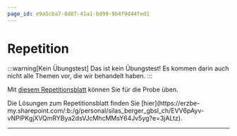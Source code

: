 ```yaml
---
page_id: e9a5cba7-8d87-41a1-bd99-9b4f9d44fed1
---
```



# Repetition
:::warning[Kein Übungstest]
Das ist kein Übungstest! Es kommen darin auch nicht alle Themen vor, die wir behandelt haben.
:::

Mit [diesem Repetitionsblatt](https://erzbe-my.sharepoint.com/:b:/g/personal/silas_berger_gbsl_ch/ES9Jdenh7zVDjKSQBbJv_z4B6wmKWSu1el4_sYtEZ6KqKg?e=H9mgvl) können Sie für die Probe üben.

<Solution id="a2026e21-3cad-46ff-838b-75c89ac83662" standalone>
Die Lösungen zum Repetitionsblatt finden Sie [hier](https://erzbe-my.sharepoint.com/:b:/g/personal/silas_berger_gbsl_ch/EVV6pAyv-vNPlPKgjXVQmRYBya2dsVJcMhcMMsY64Jv5yg?e=3jALtz).
</Solution>

---